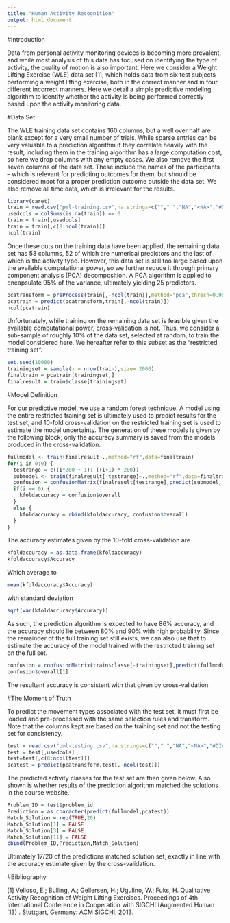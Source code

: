 ```yaml
---
title: "Human Activity Recognition"
output: html_document
---
```


#Introduction

Data from personal activity monitoring devices is becoming more prevalent, and while most analysis of this data has focused on
identifying the type of activity, the quality of motion is also important.  Here we consider a Weight Lifting Exercise (WLE) data
set [1], which holds data from six test subjects performing a weight lifting exercise, both in the correct manner and in four
different incorrect manners.  Here we detail a simple predictive modeling algorithm to identify whether the activity is being
performed correctly based upon the activity monitoring data.

#Data Set

The WLE training data set contains 160 columns, but a well over half are blank except for a very small number of trials.  While sparse
entries can be very valuable to a prediction algorithm if they correlate heavily with the result, including them in the training
algorithm has a large computation cost, so here we drop columns with any empty cases.  We also remove the first seven columns of
the data set.  These include the names of the participants -- which is relevant for predicting outcomes for them, but should be
considered moot for a proper prediction outcome outside the data set.  We also remove all time data, which is irrelevant for the
results.

```r
library(caret)
train = read.csv("pml-training.csv",na.strings=c(""," ","NA","<NA>","#DIV/0!"))
usedcols = colSums(is.na(train)) == 0
train = train[,usedcols]
train = train[,c(8:ncol(train))]
ncol(train)
```

Once these cuts on the training data have been applied, the remaining data set has 53 columns, 52 of which are numerical predictors and the last of which is the activity type.  However, this data set is still too large based upon the available computational power, so we
further reduce it through primary component analysis (PCA) decomposition.  A PCA algorithm is applied to encapsulate 95% of the variance, ultimately yielding 25 predictors.

```r
pcatransform = preProcess(train[,-ncol(train)],method="pca",thresh=0.95)
pcatrain = predict(pcatransform,train[,-ncol(train)])
ncol(pcatrain)
```

Unfortunately, while training on the remaining data set is feasible given the available computational power, cross-validation is not.  Thus, we consider a sub-sample of roughly 10% of the data set, selected at random, to train the model considered here.  We hereafter refer to this subset as the "restricted training set".

```r
set.seed(10000)
trainingset = sample(x = nrow(train),size= 2000)
finaltrain = pcatrain[trainingset,]
finalresult = train$classe[trainingset]
```


#Model Definition

For our predictive model, we use a random forest technique.  A model using the entire restricted training set is ultimately used to predict results for the test set, and 10-fold cross-validation on the restricted training set is used to estimate the model
uncertainty.  The generation of these models is given by the following block; only the accuracy summary is saved from the models produced in the cross-validation.

```r
fullmodel <- train(finalresult~.,method="rf",data=finaltrain)
for(i in 0:9) {
  testrange = c((i*200 + 1): ((i+1) * 200))
  submodel <- train(finalresult[-testrange]~.,method="rf",data=finaltrain[-testrange,])
  confusion = confusionMatrix(finalresult[testrange],predict(submodel,finaltrain[testrange,]))
  if(i == 0) {
    kfoldaccuracy = confusion$overall
  }
  else {
    kfoldaccuracy = rbind(kfoldaccuracy, confusion$overall)
  }
}
```

The accuracy estimates given by the 10-fold cross-validation are

```r
kfoldaccuracy = as.data.frame(kfoldaccuracy)
kfoldaccuracy$Accuracy
```

Which average to

```r
mean(kfoldaccuracy$Accuracy)
```

with standard deviation

```r
sqrt(var(kfoldaccuracy$Accuracy))
```

As such, the prediction algorithm is expected to have 86% accuracy, and the accuracy should lie between 80% and 90% with high
probability.  Since the remainder of the full training set still exists, we can also use that to estimate the accuracy of the model trained with the restricted training set on the full set.

```r
confusion = confusionMatrix(train$classe[-trainingset],predict(fullmodel,pcatrain[-trainingset,]))
confusion$overall[1]
```

The resultant accuracy is consistent with that given by cross-validation. 

#The Moment of Truth

To predict the movement types associated with the test set, it must first be loaded and pre-processed with the same selection
rules and transform.  Note that the columns kept are based on the training set and not the testing set for consistency.

```r
test = read.csv("pml-testing.csv",na.strings=c(""," ","NA","<NA>","#DIV/0!"))
test = test[,usedcols]
test=test[,c(8:ncol(test))]
pcatest = predict(pcatransform,test[,-ncol(test)])
```

The predicted activity classes for the test set are then given below.  Also shown is whether results of the prediction algorithm matched the solutions in the course website.

```r
Problem_ID = test$problem_id
Prediction = as.character(predict(fullmodel,pcatest))
Match_Solution = rep(TRUE,20)
Match_Solution[1] = FALSE
Match_Solution[3] = FALSE
Match_Solution[11] = FALSE
cbind(Problem_ID,Prediction,Match_Solution)
```

Ultimately 17/20 of the predictions matched solution set, exactly in line with the accuracy estimate given by the cross-validation.




#Bibliography

[1] Velloso, E.; Bulling, A.; Gellersen, H.; Ugulino, W.; Fuks, H. Qualitative Activity Recognition of Weight Lifting Exercises. Proceedings of 4th International Conference in Cooperation with SIGCHI (Augmented Human '13) . Stuttgart, Germany: ACM SIGCHI, 2013. 
